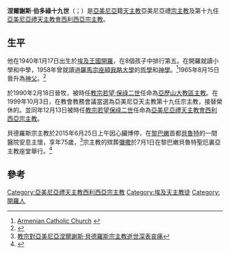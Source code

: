{{Infobox Christian leader
| type             = patriarch
| honorific-prefix =
| name             = 涅爾謝斯·伯多祿十九世<br />Ներսէս Պետրոս ԺԹ. Թարմունի
| honorific-suffix = 
| native_name      =
| image            = BISHOP patriarc nerses bedros xix.jpg
| imagesize        = 250px
| title            = [[亞美尼亞禮天主教西利西亞宗主教列表|亞美尼亞禮天主教西利西亞宗主教]]
| alt              = 
| caption          = 
| church           = [[亞美尼亞禮天主教會|亞美尼亞禮天主教會]]
| archdiocese      = 
| province         = 基里基雅教省
| metropolis       = 
| diocese          = 
| see              = [[亞美尼亞禮天主教基里基雅宗主教區|亞美尼亞禮天主教基里基雅宗主教區]]
| elected          = 1999年10月7日
| appointed        = 1999年10月13日
| term             = 
| term_start       = 
| quashed          = 
| term_end         = 2015年6月25日
| predecessor      = {{link-en|霍夫漢涅斯·伯多祿十八世·卡斯帕里安|Hovhannes Bedros XVIII Kasparian}}
| opposed          = 
| successor        = [[額我略·伯多祿二十世·蓋布洛揚|額我略·伯多祿二十世·蓋布洛揚]]
| other_post       = Armenian Bishop of Alexandria
<!---------- Orders ---------->
| ordination       = 1965年8月15日
| ordinated_by     = {{link-en|拉斐爾·巴彥|Raphaël Bayan}}
| consecration     = 1990年2月18日
| consecrated_by   = 霍夫漢涅斯·伯多祿十八世·卡斯帕里安
| cardinal         = 
| rank             = 
<!---------- Personal details ---------->
| birth_name       = Pierre Taza
| birth_date       = {{Birth date|1940|1|17|df=y}}
| birth_place      = {{flagicon|埃及王國}} [[埃及王國|埃及王國]][[開羅|開羅]]
| death_date       = {{Death date and age|df=y|2015|06|25|1940|01|17}}
| death_place      = {{LBN}}[[貝魯特|貝魯特]]
| buried           = 
| nationality      = {{LBN}}
| religion         = 
| residence        = 
| parents          = Elias Taza 和 Josephine Azouz
| profession       = 
| previous_post    = 
| education        =
| alma_mater       = 
| motto            = 
| coat_of_arms     = 
}}
<!--{{Infobox bishop styles 
| name       = 涅爾謝斯·貝德羅斯十九世
| dipstyle   = His Beatitude 
| offstyle   = Your Beatitude 
| relstyle   = [[卡托利科斯|Catholicos]] 
| deathstyle = 
}}（模板尚未建立）-->

'''涅爾謝斯·伯多祿十九世'''（{{lang-hy|Ներսէս Պետրոս ԺԹ. Թարմունի}}；{{bd|1940年|31月17日|2015年|6月25日|catIdx=Nerses Bedros XIX Tarmouni}}）是[[亞美尼亞|亞美尼亞]]籍[[天主教|天主教]]亞美尼亞禮[[宗主教|宗主教]]及第十九任[[亞美尼亞禮天主教會|亞美尼亞禮天主教會]][[亞美尼亞禮天主教西利西亞宗主教列表|西利西亞宗主教]]。

==生平==
他在1940年1月17日出生於[[埃及王國|埃及王國]][[開羅|開羅]]，在8個孩子中排行第五。在開羅就讀小學和中學，1958年曾就讀過[[羅馬|羅馬]][[宗座額我略大學|宗座額我略大學]]的[[哲學|哲學]]和[[神學|神學]]。<ref>[http://www.armeniancatholic.org/inside.php?lang=en&page_id=21 Armenian Catholic Church] {{webarchive|url=https://web.archive.org/web/20110223013906/http://www.armeniancatholic.org/inside.php?lang=en&page_id=21 |date=2011-02-23 }}</ref>1965年8月15日晉升為[[神父|神父]]。<ref>{{Cite web |url=http://www.catholic-hierarchy.org/bishop/btarmouni.html |title=Catholic Hierarchy |access-date=2014-01-15 |archive-date=2020-11-03 |archive-url=https://web.archive.org/web/20201103062226/https://www.catholic-hierarchy.org/bishop/btarmouni.html |dead-url=no }}</ref>

於1990年2月18日晉牧，被時任[[教宗若望·保祿二世|教宗若望·保祿二世]]任命為[[亞美尼亞禮天主教亞歷山大教區|亞歷山大教區主教]]。在1999年10月3日，在教會教務會議當選為亞美尼亞天主教第十九任宗主教，接替榮休的{{link-en|霍夫漢涅斯·伯多祿十八世·卡斯帕里安|Hovhannes Bedros XVIII Kasparian|霍夫漢涅斯·伯多祿十八世}}。並同年12月13日被時任[[教宗|教宗]][[若望保祿二世|若望保祿二世]]任命為[[亞美尼亞禮天主教會|亞美尼亞禮天主教會]][[亞美尼亞禮天主教西利西亞宗主教列表|西利西亞宗主教]]。

貝德羅斯宗主教於2015年6月25日上午因心臟博停，在[[黎巴嫩|黎巴嫩]]首都[[貝魯特|貝魯特]]的一間醫院安息主懷，享年75歲，<ref>[http://zh.radiovaticana.va/news/2015/06/25/教宗对亚美尼亚涅尔谢斯·贝德罗斯宗主教逝世深表哀痛/1154125 教宗對亞美尼亞涅爾謝斯·貝德羅斯宗主教逝世深表哀痛]{{dead link|date=2018年3月 |bot=InternetArchiveBot |fix-attempted=yes }}</ref>宗主教的殡葬[[彌撒|彌撒]]於7月1日在黎巴嫩貝魯特聖厄裏亞主教座堂舉行。<ref>{{Cite web |url=http://zh.radiovaticana.va/news/2015/07/02/%E6%95%99%E5%AE%97%E6%96%B9%E6%B5%8E%E5%90%84%EF%BC%9A%E6%84%BF%E8%B4%9D%E5%BE%B7%E7%BD%97%E6%96%AF%E5%AE%97%E4%B8%BB%E6%95%99%E7%9A%84%E7%B2%BE%E7%A5%9E%E6%88%90%E4%B8%BA%E7%89%A7%E4%BA%BA%E4%B8%8E%E4%BF%A1%E5%BE%92%E7%9A%84%E6%A5%B7%E6%A8%A1/1155677 |title=教宗方濟各：願貝德羅斯宗主教的精神成爲牧人與信徒的楷模 |access-date=2015-07-03 |archive-date=2016-03-04 |archive-url=https://web.archive.org/web/20160304193525/http://zh.radiovaticana.va/news/2015/07/02/%E6%95%99%E5%AE%97%E6%96%B9%E6%B5%8E%E5%90%84%EF%BC%9A%E6%84%BF%E8%B4%9D%E5%BE%B7%E7%BD%97%E6%96%AF%E5%AE%97%E4%B8%BB%E6%95%99%E7%9A%84%E7%B2%BE%E7%A5%9E%E6%88%90%E4%B8%BA%E7%89%A7%E4%BA%BA%E4%B8%8E%E4%BF%A1%E5%BE%92%E7%9A%84%E6%A5%B7%E6%A8%A1/1155677 |dead-url=no }}</ref>

==參考==
{{reflist}}

[[Category:亞美尼亞禮天主教西利西亞宗主教|Category:亞美尼亞禮天主教西利西亞宗主教]]
[[Category:埃及天主教徒|Category:埃及天主教徒]]
[[Category:開羅人|Category:開羅人]]